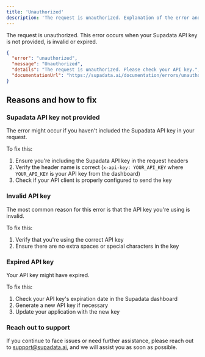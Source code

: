 ```yaml
---
title: 'Unauthorized'
description: 'The request is unauthorized. Explanation of the error and how to fix it.'
---
```


The request is unauthorized. This error occurs when your Supadata API key is not provided, is invalid or expired.

```json
{
  "error": "unauthorized",
  "message": "Unauthorized",
  "details": "The request is unauthorized. Please check your API key.",
  "documentationUrl": "https://supadata.ai/documentation/errors/unauthorized"
}
```

## Reasons and how to fix

### Supadata API key not provided

The error might occur if you haven't included the Supadata API key in your request.

To fix this:
1. Ensure you're including the Supadata API key in the request headers
2. Verify the header name is correct (`x-api-key: YOUR_API_KEY` where `YOUR_API_KEY` is your API key from the dashboard)
3. Check if your API client is properly configured to send the key

### Invalid API key

The most common reason for this error is that the API key you're using is invalid.

To fix this:
1. Verify that you're using the correct API key
2. Ensure there are no extra spaces or special characters in the key

### Expired API key

Your API key might have expired.

To fix this:
1. Check your API key's expiration date in the Supadata dashboard
2. Generate a new API key if necessary
3. Update your application with the new key

### Reach out to support

If you continue to face issues or need further assistance, please reach out to support@supadata.ai, and we will assist you as soon as possible.